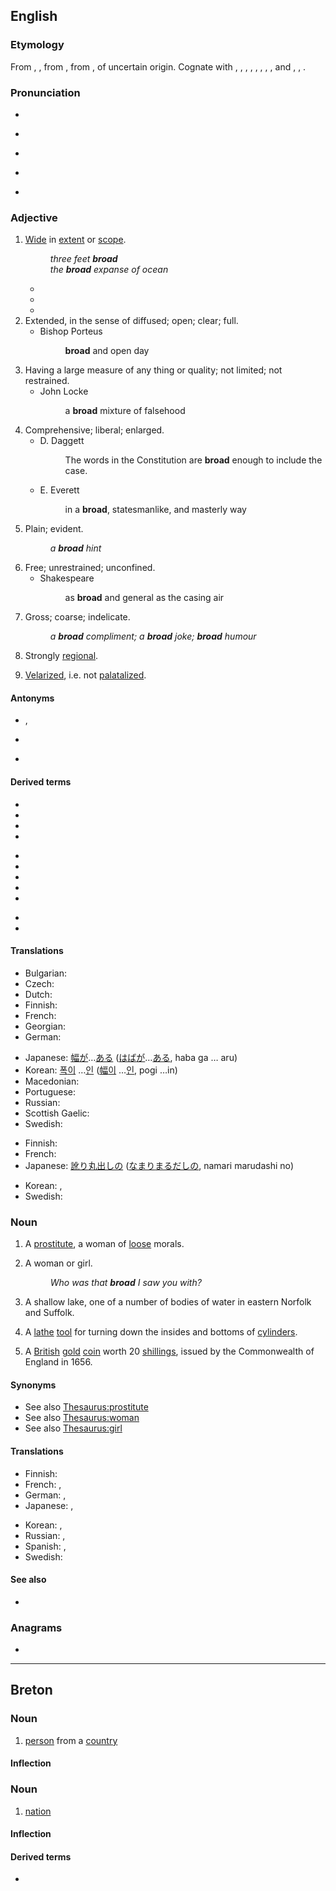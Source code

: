 {{also|Broad.|B road}}
==English==
{{wikipedia|dab=broad}}

===Etymology===
From {{etyl|enm|en}} {{m|enm|brood}}, {{m|enm|brode}}, from {{etyl|ang|en}} {{m|ang|brād||broad, flat, open, extended, spacious, wide, ample, copious}}, from {{etyl|gem-pro|en}} {{m|gem-pro|*braidaz||broad}}, of uncertain origin. Cognate with {{cog|sco|braid||broad}}, {{cog|fy|breed||broad}}, {{cog|stq|breed||broad}}, {{cog|nds|breed||broad}}, {{m|nds|breet}}, {{cog|nl|breed||broad}}, {{cog|de|breit||broad, wide}}, {{cog|da|-}}, {{cog|sv|-}} and {{cog|nb|bred||broad}}, {{cog|no|brei||broad}}, {{cog|is|breiður||broad, wide}}.

===Pronunciation===
* {{audio|en-us-broad.ogg|Audio (US)|lang=en}}
* {{a|RP}} {{IPA|/bɹɔːd/|lang=en}}
* {{a|GA}} {{IPA|/bɹɔd/|lang=en}}
* {{a|cot-caught|Canada}} {{IPA|/bɹɑd/|lang=en}}
* {{rhymes|ɔːd|lang=en}}

===Adjective===
{{en-adj|er}}

# [[wide|Wide]] in [[extent]] or [[scope]].
#: ''three feet '''broad'''''
#: ''the '''broad''' expanse of ocean''
#* {{quote-book|year=1898|author={{w|Winston Churchill (novelist)|Winston Churchill}}
|title={{w|The Celebrity}}|chapter=2
|passage=Sunning himself on the board steps, I saw for the first time Mr. Farquhar Fenelon Cooke. He was dressed out in '''broad''' gaiters and bright tweeds, like an English tourist, and his face might have belonged to Dagon, idol of the Philistines.}}
#* {{quote-journal|date=April 19, 2012|author=Josh Halliday|work=the Guardian
|title=[http://www.guardian.co.uk/technology/2012/apr/19/free-speech-haven-lawless-cesspool Free speech haven or lawless cesspool – can the internet be civilised?]
|passage=Julia Farrington, head of arts at Index on Censorship, argues that extra powers to ban violent videos online will "end up too '''broad''' and open to misapplication, which would damage freedom of expression".}}
#* {{quote-magazine|date=2013-06-28|author={{w|Joris Luyendijk}}
|volume=189|issue=3|page=21|magazine={{w|The Guardian Weekly}}
|title=[http://www.guardian.co.uk/commentisfree/joris-luyendijk-banking-blog/2013/jun/19/banking-britain-beyond-control Our banks are out of control]
|passage=Seeing the British establishment struggle with the financial sector is like watching an alcoholic&nbsp;[&hellip;].&nbsp; Until 2008 there was denial over what finance had become.&nbsp;[&hellip;]&nbsp; But the scandals kept coming, and so we entered stage three – what therapists call "bargaining". A '''broad''' section of the political class now recognises the need for change but remains unable to see the necessity of a fundamental overhaul. Instead it offers fixes and patches.}}
# Extended, in the sense of diffused; open; clear; full.
#* Bishop Porteus
#*: '''broad''' and open day
# Having a large measure of any thing or quality; not limited; not restrained.
#* John Locke
#*: a '''broad''' mixture of falsehood
# Comprehensive; liberal; enlarged.
#* D. Daggett
#*: The words in the Constitution are '''broad''' enough to include the case.
#* E. Everett
#*: in a '''broad''', statesmanlike, and masterly way
# Plain; evident.
#: ''a '''broad''' hint''
# Free; unrestrained; unconfined.
#* Shakespeare
#*: as '''broad''' and general as the casing air
# {{lb|en|dated}} Gross; coarse; indelicate.
#: ''a '''broad''' compliment; a '''broad''' joke; '''broad''' humour''
# {{lb|en|of an accent}} Strongly [[regional]].
# {{lb|en|Gaelic languages}} [[velarize|Velarized]], i.e. not [[palatalize]]d.

====Antonyms====
* {{sense|Regarding occupied space, width of an object}} {{l|en|thin}}, {{l|en|narrow}}
* {{sense|Regarding body width}} {{l|en|skinny}}
* {{sense|Not palatalized}} {{l|en|slender}}

====Derived terms====
{{rel-top3|Terms derived from ''broad'' (adjective)}}
* {{l|en|breadth}}
* {{l|en|broaden}}
* {{l|en|broad across the beam}}
* {{l|en|broad in the beam}}
{{rel-mid3}}
* {{l|en|broadness}}
* {{l|en|broadscale}}
* {{l|en|broad strokes}}
* {{l|en|broadsword}}
* {{l|en|broad church}}
{{rel-mid3}}
* {{l|en|broadcloth}}
* {{l|en|broad agreement}}
{{rel-bottom}}

====Translations====
{{trans-see|wide}}

{{trans-top|having a specified width}}
* Bulgarian: {{t+|bg|широк}}
* Czech: {{t+|cs|široký|m}}
* Dutch: {{t+|nl|breed}}
* Finnish: {{t+|fi|leveä}}
* French: {{t+|fr|large}}
* Georgian: {{t|ka|ვრცელი|sc=Geor}}
* German: {{t+|de|breit}}
{{trans-mid}}
* Japanese: [[幅]][[が]]…[[ある]] ([[はば]][[が]]…[[ある]], haba ga … aru)
* Korean: [[폭]][[이]] …[[이다|인]] ([[幅]][[이]] …[[이다|인]], pogi …in)
* Macedonian: {{t|mk|широк|m|tr=šírok}}
* Portuguese: {{t+|pt|largo}}
* Russian: {{t|ru|в ширину́}}
* Scottish Gaelic: {{t|gd|a leud}}
* Swedish: {{t+|sv|bred}}
{{trans-bottom}}

{{trans-top|strongly regional}}
* Finnish: {{t+|fi|leveä}}
* French: {{t+|fr|fort}}
* Japanese: [[訛り]][[丸出し|丸出しの]] ([[なまり]][[まるだし|まるだしの]], namari marudashi no)
{{trans-mid}}
* Korean: {{t+|ko|강하다|alt=강한|tr=[[强하다|强한]], ganghan}}, {{t|ko|노골적|alt=노골적인|tr=[[露骨的|露骨的인]], nogoljeogin}}
* Swedish: {{t+|sv|bred}}
{{trans-bottom}}

===Noun===
{{en-noun}}

# {{lb|en|dated}} A [[prostitute]], a woman of [[loose]] morals.
# {{lb|en|US|dated}} A woman or girl.
#: ''Who was that '''broad''' I saw you with?''
# {{lb|en|UK}} A shallow lake, one of a number of bodies of water in eastern Norfolk and Suffolk.
# A [[lathe]] [[tool]] for turning down the insides and bottoms of [[cylinder]]s.
#: {{rfquotek|Knight}}
# {{lb|en|UK|historical}} A [[British]] [[gold]] [[coin]] worth 20 [[shilling]]s, issued by the Commonwealth of England in 1656.

====Synonyms====
* See also [[Thesaurus:prostitute]]
* See also [[Thesaurus:woman]]
* See also [[Thesaurus:girl]]

====Translations====
{{trans-see|whore}}

{{trans-top|colloquial term for a woman or girl}}
* Finnish: {{t+|fi|lyyli}}
* French: {{t+|fr|gonzesse|f}}, {{t+|fr|meuf|f}}
* German: {{t+|de|Weib|n}}, {{t+|de|Braut|f}}
* Japanese: {{t+|ja|女|tr=[[おんな]], onna|sc=Jpan}}, {{t+|ja|助|tr=[[すけ]], suke|sc=Jpan}}
{{trans-mid}}
* Korean: {{t+|ko|계집애}}, {{t+|ko|여자|tr=[[女子]], yeoja}}
* Russian: {{t+|ru|де́вка|f}}, {{t+|ru|ба́ба|f}}
* Spanish: {{t+|es|pava|f}} {{qualifier|Spain}}, {{t+|es|piba}} {{qualifier|Argentina, Uruguay}}
* Swedish: {{t+|sv|tjej|c}}
{{trans-bottom}}

====See also====
* {{l|en|Appendix:Word formation verb -en noun -ness}}

===Anagrams===
* {{anagrams|en|Bardo|Board|Borda|Broda|Dobra|abord|bardo|board|dobra}}

----

==Breton==

===Noun===
{{br-noun|m|p=broiz}}

# [[person]] from a [[country]]

====Inflection====
{{br-noun-mutation
|b
|road
|roiz
|g=m
}}

===Noun===
{{br-noun|f|p=r}}

# [[nation]]

====Inflection====
{{br-noun-mutation
|b
|road
|roadoù
|g=f
}}

====Derived terms====
* {{l|br|broadel}}